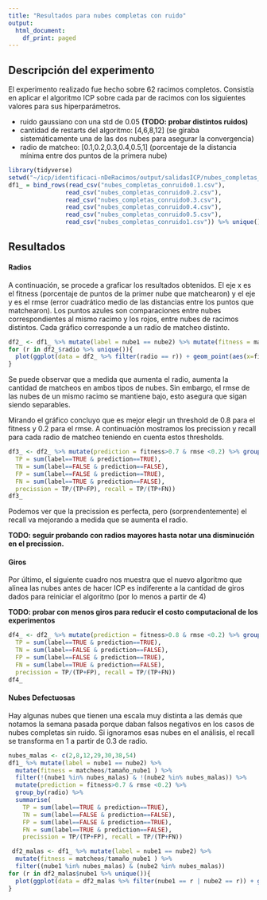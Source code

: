 ```yaml
---
title: "Resultados para nubes completas con ruido"
output:
  html_document:
    df_print: paged
---
```


## Descripción del experimento
El experimento realizado fue hecho sobre 62 racimos completos. Consistía en aplicar el algoritmo ICP sobre cada par de racimos con los siguientes valores para sus hiperparámetros.

* ruido gaussiano con una std de 0.05 **(TODO: probar distintos ruidos)**
* cantidad de restarts del algoritmo: [4,6,8,12] (se giraba sistemáticamente una de las dos nubes para asegurar la convergencia)
* radio de matcheo: [0.1,0.2,0.3,0.4,0.5,1] (porcentaje de la distancia mínima entre dos puntos de la primera nube)

```r
library(tidyverse)
setwd("~/icp/identificaci-nDeRacimos/output/salidasICP/nubes_completas_con_ruido")
df1_ = bind_rows(read_csv("nubes_completas_conruido0.1.csv"),
                read_csv("nubes_completas_conruido0.2.csv"),
                read_csv("nubes_completas_conruido0.3.csv"),
                read_csv("nubes_completas_conruido0.4.csv"),
                read_csv("nubes_completas_conruido0.5.csv"),
                read_csv("nubes_completas_conruido1.csv")) %>% unique()
```

## Resultados

#### Radios

A continuación, se procede a graficar los resultados obtenidos. El eje x es el fitness (porcentaje de puntos de la primer nube que matchearon) y el eje y es el rmse (error cuadrático medio de las distancias entre los puntos que matchearon). Los puntos azules son comparaciones entre nubes correspondientes al mismo racimo y los rojos, entre nubes de racimos distintos. Cada gráfico corresponde a un radio de matcheo distinto.

```r
df2_ <- df1_ %>% mutate(label = nube1 == nube2) %>% mutate(fitness = matcheos/tamaño_nube1 )
for (r in df2_$radio %>% unique()){
  plot(ggplot(data = df2_ %>% filter(radio == r)) + geom_point(aes(x=fitness,y=rmse,col=label,alpha = 1/10)) + facet_wrap(~label) + ggtitle( paste("Radio",r)))
} 

```

Se puede observar que a medida que aumenta el radio, aumenta la cantidad de matcheos en ambos tipos de nubes. Sin embargo, el rmse de las nubes de un mismo racimo se mantiene bajo, esto asegura que sigan siendo separables.


Mirando el gráfico concluyo que es mejor elegir un threshold de 0.8 para el fitness y 0.2 para el rmse. A continuación mostramos los precission y recall para cada radio de matcheo teniendo en cuenta estos thresholds. 

```r
df3_ <- df2_ %>% mutate(prediction = fitness>0.7 & rmse <0.2) %>% group_by(radio) %>% summarise(
  TP = sum(label==TRUE & prediction==TRUE),
  TN = sum(label==FALSE & prediction==FALSE),
  FP = sum(label==FALSE & prediction==TRUE),
  FN = sum(label==TRUE & prediction==FALSE),
  precission = TP/(TP+FP), recall = TP/(TP+FN))
df3_
```

Podemos ver que la precission es perfecta, pero (sorprendentemente) el recall va mejorando a medida que se aumenta el radio. 

**TODO: seguir probando con radios mayores hasta notar una disminución en el precission.**

#### Giros

Por último, el siguiente cuadro nos muestra que el nuevo algoritmo que alinea las nubes antes de hacer ICP es indiferente a la cantidad de giros dados para reiniciar el algoritmo (por lo menos a partir de 4)

**TODO: probar con menos giros para reducir el costo computacional de los experimentos**

```r
df4_ <- df2_ %>% mutate(prediction = fitness>0.8 & rmse <0.2) %>% group_by(giros) %>% summarise(
  TP = sum(label==TRUE & prediction==TRUE),
  TN = sum(label==FALSE & prediction==FALSE),
  FP = sum(label==FALSE & prediction==TRUE),
  FN = sum(label==TRUE & prediction==FALSE),
  precission = TP/(TP+FP), recall = TP/(TP+FN))
df4_
```

#### Nubes Defectuosas

Hay algunas nubes que tienen una escala muy distinta a las demás que notamos la semana pasada porque daban falsos negativos en los casos de nubes completas sin ruido. Si ignoramos esas nubes en el análisis, el recall se transforma en 1  a partir de 0.3 de radio.

```r
nubes_malas <- c(2,8,12,29,30,38,54)
df1_ %>% mutate(label = nube1 == nube2) %>%
  mutate(fitness = matcheos/tamaño_nube1 ) %>%
  filter(!(nube1 %in% nubes_malas) & !(nube2 %in% nubes_malas)) %>%
  mutate(prediction = fitness>0.7 & rmse <0.2) %>%
  group_by(radio) %>% 
  summarise(
    TP = sum(label==TRUE & prediction==TRUE),
    TN = sum(label==FALSE & prediction==FALSE),
    FP = sum(label==FALSE & prediction==TRUE),
    FN = sum(label==TRUE & prediction==FALSE),
    precission = TP/(TP+FP), recall = TP/(TP+FN))

```

```r
 df2_malas <- df1_ %>% mutate(label = nube1 == nube2) %>%
  mutate(fitness = matcheos/tamaño_nube1 ) %>%
  filter((nube1 %in% nubes_malas) & (nube2 %in% nubes_malas)) 
for (r in df2_malas$nube1 %>% unique()){
  plot(ggplot(data = df2_malas %>% filter(nube1 == r | nube2 == r)) + geom_point(aes(x=fitness,y=rmse,col=label,alpha = 1/10)) + facet_wrap(~label) + ggtitle( paste("Nube",r)))
} 
```

